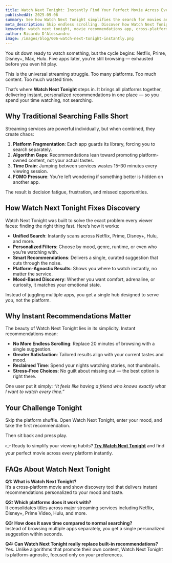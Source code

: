 ```yaml
---
title: Watch Next Tonight: Instantly Find Your Perfect Movie Across Every Platform
publishedAt: 2025-09-06
summary: See how Watch Next Tonight simplifies the search for movies and shows, offering instant recommendations across all major streaming platforms in one place.
meta_description: Skip endless scrolling. Discover how Watch Next Tonight instantly finds the perfect movie across Netflix, Disney+, Prime, and more with a single recommendation system.
keywords: watch next tonight, movie recommendations app, cross-platform streaming search, instant movie discovery, find what to watch, streaming recommendation tool
author: Ricardo D'Alessandro
image: /images/blog/006-watch-next-tonight-instantly.png
---
```


You sit down ready to watch something, but the cycle begins: Netflix, Prime, Disney+, Max, Hulu. Five apps later, you’re still browsing — exhausted before you even hit play.  

This is the universal streaming struggle. Too many platforms. Too much content. Too much wasted time.  

That’s where **Watch Next Tonight** steps in. It brings all platforms together, delivering instant, personalized recommendations in one place — so you spend your time watching, not searching.  


## Why Traditional Searching Falls Short

Streaming services are powerful individually, but when combined, they create chaos:  

1. **Platform Fragmentation**: Each app guards its library, forcing you to search separately.  
2. **Algorithm Gaps**: Recommendations lean toward promoting platform-owned content, not your actual tastes.  
3. **Time Drain**: Jumping between services wastes 15–30 minutes every viewing session.  
4. **FOMO Pressure**: You’re left wondering if something better is hidden on another app.  

The result is decision fatigue, frustration, and missed opportunities.  


## How Watch Next Tonight Fixes Discovery

Watch Next Tonight was built to solve the exact problem every viewer faces: finding the right thing fast. Here’s how it works:  

- **Unified Search**: Instantly scans across Netflix, Prime, Disney+, Hulu, and more.  
- **Personalized Filters**: Choose by mood, genre, runtime, or even who you’re watching with.  
- **Smart Recommendations**: Delivers a single, curated suggestion that cuts through the noise.  
- **Platform-Agnostic Results**: Shows you where to watch instantly, no matter the service.  
- **Mood-Based Discovery**: Whether you want comfort, adrenaline, or curiosity, it matches your emotional state.  

Instead of juggling multiple apps, you get a single hub designed to serve *you*, not the platform.  


## Why Instant Recommendations Matter

The beauty of Watch Next Tonight lies in its simplicity. Instant recommendations mean:  

- **No More Endless Scrolling**: Replace 20 minutes of browsing with a single suggestion.  
- **Greater Satisfaction**: Tailored results align with your current tastes and mood.  
- **Reclaimed Time**: Spend your nights watching stories, not thumbnails.  
- **Stress-Free Choices**: No guilt about missing out — the best option is right there.  

One user put it simply: *“It feels like having a friend who knows exactly what I want to watch every time.”*  


## Your Challenge Tonight

Skip the platform shuffle. Open Watch Next Tonight, enter your mood, and take the first recommendation.  

Then sit back and press play.  

👉 Ready to simplify your viewing habits? **[Try Watch Next Tonight](https://watchnexttonight.com)** and find your perfect movie across every platform instantly.  


## FAQs About Watch Next Tonight

**Q1: What is Watch Next Tonight?**  
It’s a cross-platform movie and show discovery tool that delivers instant recommendations personalized to your mood and taste.  

**Q2: Which platforms does it work with?**  
It consolidates titles across major streaming services including Netflix, Disney+, Prime Video, Hulu, and more.  

**Q3: How does it save time compared to normal searching?**  
Instead of browsing multiple apps separately, you get a single personalized suggestion within seconds.  

**Q4: Can Watch Next Tonight really replace built-in recommendations?**  
Yes. Unlike algorithms that promote their own content, Watch Next Tonight is platform-agnostic, focused only on your preferences.  